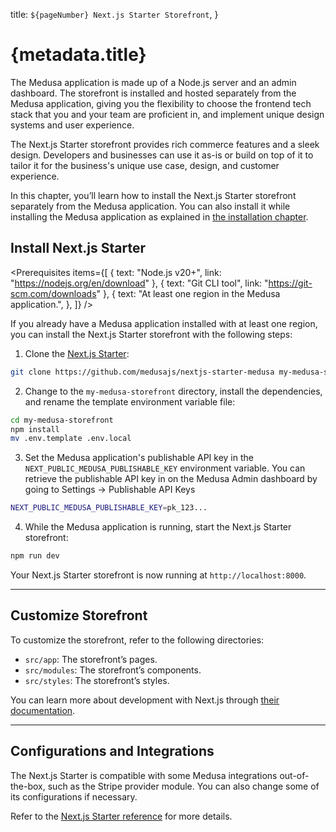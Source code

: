 
  title: `${pageNumber} Next.js Starter Storefront`,
}

# {metadata.title}

The Medusa application is made up of a Node.js server and an admin dashboard. The storefront is installed and hosted separately from the Medusa application, giving you the flexibility to choose the frontend tech stack that you and your team are proficient in, and implement unique design systems and user experience.

The Next.js Starter storefront provides rich commerce features and a sleek design. Developers and businesses can use it as-is or build on top of it to tailor it for the business's unique use case, design, and customer experience.

In this chapter, you’ll learn how to install the Next.js Starter storefront separately from the Medusa application. You can also install it while installing the Medusa application as explained in [the installation chapter](../../installation/page.mdx).

## Install Next.js Starter

<Prerequisites items={[
  {
    text: "Node.js v20+",
    link: "https://nodejs.org/en/download"
  },
  {
    text: "Git CLI tool",
    link: "https://git-scm.com/downloads"
  },
  {
    text: "At least one region in the Medusa application.",
  },
]} />

If you already have a Medusa application installed with at least one region, you can install the Next.js Starter storefront with the following steps:

1. Clone the [Next.js Starter](https://github.com/medusajs/nextjs-starter-medusa):

```bash
git clone https://github.com/medusajs/nextjs-starter-medusa my-medusa-storefront
```

2. Change to the `my-medusa-storefront` directory, install the dependencies, and rename the template environment variable file:

```bash npm2yarn
cd my-medusa-storefront
npm install
mv .env.template .env.local
```

3. Set the Medusa application's publishable API key in the `NEXT_PUBLIC_MEDUSA_PUBLISHABLE_KEY` environment variable. You can retrieve the publishable API key in on the Medusa Admin dashboard by going to Settings -> Publishable API Keys

```bash
NEXT_PUBLIC_MEDUSA_PUBLISHABLE_KEY=pk_123...
```

4. While the Medusa application is running, start the Next.js Starter storefront:

```bash npm2yarn
npm run dev
```

Your Next.js Starter storefront is now running at `http://localhost:8000`.

---

## Customize Storefront

To customize the storefront, refer to the following directories:

- `src/app`: The storefront’s pages.
- `src/modules`: The storefront’s components.
- `src/styles`: The storefront’s styles.

<Note title="Tip">

You can learn more about development with Next.js through [their documentation](https://nextjs.org/docs/getting-started).

</Note>

---

## Configurations and Integrations

The Next.js Starter is compatible with some Medusa integrations out-of-the-box, such as the Stripe provider module. You can also change some of its configurations if necessary.

Refer to the [Next.js Starter reference](!resources!/nextjs-starter) for more details.